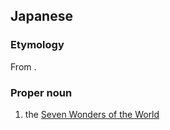 ==Japanese==
{{ja-kanjitab|なな|ふ|し|ぎ}}

===Etymology===
From {{compound|七|不思議|lang=ja}}.

===Proper noun===
{{ja-pos|proper noun|なな ふしぎ}}

# the [[Seven Wonders of the World]]